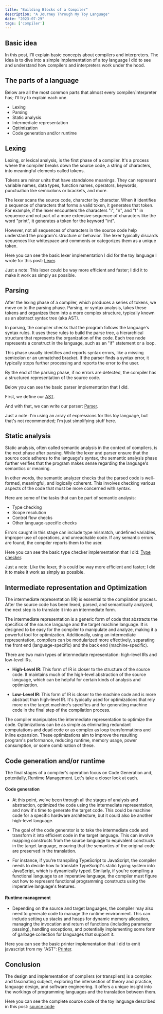 ```yaml
---
title: "Building Blocks of a Compiler"
description: "A Journey Through My Toy Language"
date: "2023-07-29"
tags: ['compiler']
---
```


## Basic idea

In this post, I'll explain basic concepts about compilers and interpreters. The idea is to dive into a simple 
implementation of a toy language I did to see and understand how compilers and interpreters work under the hood.

## The parts of a language

Below are all the most common parts that almost every compiler/interpreter has; I'll try to explain each one.

- Lexing
- Parsing
- Static analysis
- Intermediate representation
- Optimization
- Code generation and/or runtime

## Lexing

Lexing, or lexical analysis, is the first phase of a compiler. It's a process where the compiler breaks down the source code, 
a string of characters, into meaningful elements called tokens.

Tokens are minor units that have standalone meanings. They can represent variable names, data types, function names, operators, 
keywords, punctuation like semicolons or brackets, and more.

The lexer scans the source code, character by character. When it identifies a sequence of characters that forms a valid token, 
it generates that token. For example, if the lexer encounters the characters "i", "n", and "t" in sequence and not part of a 
more extensive sequence of characters like the word "print", it generates a token for the keyword "int".

However, not all sequences of characters in the source code help understand the program's structure or behavior. The lexer 
typically discards sequences like whitespace and comments or categorizes them as a unique token.

Here you can see the basic lexer implementation I did for the toy language I wrote for this post: 
[Lexer](https://github.com/KindaSloth/Cria/blob/main/src/lexer.ts).

Just a note: This lexer could be way more efficient and faster; I did it to make it work as simply as possible.

## Parsing

After the lexing phase of a compiler, which produces a series of tokens, we move on to the parsing phase. Parsing, 
or syntax analysis, takes these tokens and organizes them into a more complex structure, typically known as an abstract syntax tree (aka AST).

In parsing, the compiler checks that the program follows the language's syntax rules. It uses these rules to build the parse tree, 
a hierarchical structure that represents the organization of the code. Each tree node represents a construct in the language, 
such as an "if" statement or a loop.

This phase usually identifies and reports syntax errors, like a missing semicolon or an unmatched bracket. 
If the parser finds a syntax error, it typically stops further processing and reports the error to the user.

By the end of the parsing phase, if no errors are detected, the compiler has a structured representation of the source code.

Below you can see the basic parser implementation that I did.

First, we define our [AST](https://github.com/KindaSloth/Cria/blob/main/src/ast.ts).

And with that, we can write our parser: [Parser](https://github.com/KindaSloth/Cria/blob/main/src/parser.ts).

Just a note: I'm using an array of expressions for this toy language, but that's not recommended; I'm just simplifying stuff here.

## Static analysis

Static analysis, often called semantic analysis in the context of compilers, is the next phase after parsing. While the lexer and parser 
ensure that the source code adheres to the language's syntax, the semantic analysis phase further verifies that the program makes sense 
regarding the language's semantics or meaning.

In other words, the semantic analyzer checks that the parsed code is well-formed, meaningful, and logically coherent. This involves 
checking various aspects of the code that must be more concerned with syntax.

Here are some of the tasks that can be part of semantic analysis:

- Type checking
- Scope resolution
- Control flow checks
- Other language-specific checks

Errors caught in this stage can include type mismatch, undefined variables, improper use of operations, and unreachable code. If any 
semantic errors are found, the compiler reports them to the user.

Here you can see the basic type checker implementation that I did: [Type checker](https://github.com/KindaSloth/Cria/blob/main/src/checker.ts).

Just a note: Like the lexer, this could be way more efficient and faster; I did it to make it work as simply as possible.

## Intermediate representation and Optimization

The intermediate representation (IR) is essential to the compilation process. After the source code has been lexed, parsed, and 
semantically analyzed, the next step is to translate it into an intermediate form.

The intermediate representation is a generic form of code that abstracts the specifics of the source language and the target machine language. 
It is designed to be easy for the compiler to manipulate and analyze, making it a powerful tool for optimization. Additionally, using an intermediate 
representation, compilers can be modularized more effectively, separating the front end (language-specific) and the back end (machine-specific).

There are two main types of intermediate representation: high-level IRs and low-level IRs.

- **High-Level IR**: This form of IR is closer to the structure of the source code. It maintains much of the high-level abstraction of the source language, 
which can be helpful for certain kinds of analysis and optimization.

- **Low-Level IR**: This form of IR is closer to the machine code and is more abstract than high-level IR. It's typically used for optimizations that rely more 
on the target machine's specifics and for generating machine code in the final step of the compilation process.

The compiler manipulates the intermediate representation to optimize the code. Optimizations can be as simple as eliminating redundant computations and dead code 
or as complex as loop transformations and inline expansion. These optimizations aim to improve the resulting program's performance, reducing runtime, memory usage, 
power consumption, or some combination of these.

## Code generation and/or runtime

The final stages of a compiler's operation focus on Code Generation and, potentially, Runtime Management. Let's take a closer look at each.

#### Code generation

- At this point, we've been through all the stages of analysis and abstraction, optimized the code using the intermediate representation, 
and now it's time to generate the target code. This could be machine code for a specific hardware architecture, but it could also be another high-level language.

- The goal of the code generator is to take the intermediate code and transform it into efficient code in the target language. This can involve mapping constructs 
from the source language to equivalent constructs in the target language, ensuring that the semantics of the original code are preserved in the translation.

- For instance, if you're transpiling TypeScript to JavaScript, the compiler needs to decide how to translate TypeScript's static typing system into JavaScript, 
which is dynamically typed. Similarly, if you're compiling a functional language to an imperative language, the compiler must figure out how to represent functional 
programming constructs using the imperative language's features.

#### Runtime management

- Depending on the source and target languages, the compiler may also need to generate code to manage the runtime environment. This can include setting up stacks 
and heaps for dynamic memory allocation, managing the invocation and return of functions (including parameter passing), handling exceptions, and potentially 
implementing some form of garbage collection for languages that support it.

Here you can see the basic printer implementation that I did to emit javascript from my "AST": 
[Printer](https://github.com/KindaSloth/Cria/blob/main/src/printer.ts).

## Conclusion

The design and implementation of compilers (or transpilers) is a complex and fascinating subject, exploring the intersection of theory and practice, language design, 
and software engineering. It offers a unique insight into the workings of programming languages and the translation between them.

Here you can see the complete source code of the toy language described in this post: [source code](https://github.com/KindaSloth/Cria)
